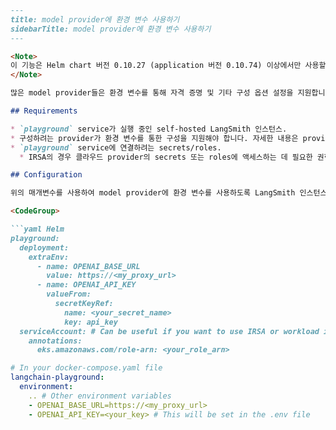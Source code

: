 ```markdown
---
title: model provider에 환경 변수 사용하기
sidebarTitle: model provider에 환경 변수 사용하기
---

<Note>
이 기능은 Helm chart 버전 0.10.27 (application 버전 0.10.74) 이상에서만 사용할 수 있습니다.
</Note>

많은 model provider들은 환경 변수를 통해 자격 증명 및 기타 구성 옵션 설정을 지원합니다. 이는 코드나 구성 파일에 민감한 정보를 하드코딩하지 않으려는 self-hosted 배포에 유용합니다. LangSmith에서 대부분의 model 상호작용은 `playground` service를 통해 이루어지며, 이를 통해 pod 자체에서 많은 환경 변수를 직접 구성할 수 있습니다. 이는 UI에서 자격 증명을 설정하지 않아도 되므로 유용할 수 있습니다.

## Requirements

* `playground` service가 실행 중인 self-hosted LangSmith 인스턴스.
* 구성하려는 provider가 환경 변수를 통한 구성을 지원해야 합니다. 자세한 내용은 provider의 Chat Model [documentation](https://python.langchain.com/docs/integrations/providers/)을 확인하세요.
* `playground` service에 연결하려는 secrets/roles.
  * IRSA의 경우 클라우드 provider의 secrets 또는 roles에 액세스하는 데 필요한 권한을 `langsmith-playground` service account에 부여해야 할 수 있습니다.

## Configuration

위의 매개변수를 사용하여 model provider에 환경 변수를 사용하도록 LangSmith 인스턴스를 구성할 수 있습니다. LangSmith Helm Chart 설치의 경우 `langsmith_config.yaml` 파일을, Docker 설치의 경우 `docker-compose.yaml` 파일을 수정하여 이를 수행할 수 있습니다.

<CodeGroup>

```yaml Helm
playground:
  deployment:
    extraEnv:
      - name: OPENAI_BASE_URL
        value: https://<my_proxy_url>
      - name: OPENAI_API_KEY
        valueFrom:
          secretKeyRef:
            name: <your_secret_name>
            key: api_key
  serviceAccount: # Can be useful if you want to use IRSA or workload identity
    annotations:
      eks.amazonaws.com/role-arn: <your_role_arn>
```

```yaml Docker
# In your docker-compose.yaml file
langchain-playground:
  environment:
    .. # Other environment variables
    - OPENAI_BASE_URL=https://<my_proxy_url>
    - OPENAI_API_KEY=<your_key> # This will be set in the .env file
```

</CodeGroup>